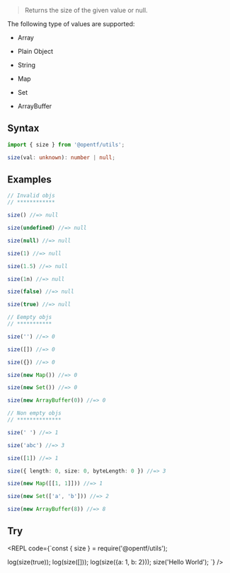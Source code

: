 
> Returns the size of the given value or null.

<Callout type="info">
The following type of values are supported:

- Array

- Plain Object

- String

- Map

- Set

- ArrayBuffer
</Callout>

## Syntax

```ts
import { size } from '@opentf/utils';

size(val: unknown): number | null;
```

## Examples

```ts
// Invalid objs
// ************

size() //=> null

size(undefined) //=> null

size(null) //=> null

size(1) //=> null

size(1.5) //=> null

size(1n) //=> null

size(false) //=> null

size(true) //=> null

// Eempty objs
// ***********

size('') //=> 0

size([]) //=> 0

size({}) //=> 0

size(new Map()) //=> 0

size(new Set()) //=> 0

size(new ArrayBuffer(0)) //=> 0

// Non empty objs
// **************

size(' ') //=> 1

size('abc') //=> 3

size([1]) //=> 1

size({ length: 0, size: 0, byteLength: 0 }) //=> 3

size(new Map([[1, 1]])) //=> 1

size(new Set(['a', 'b'])) //=> 2

size(new ArrayBuffer(8)) //=> 8
```

## Try

<REPL code={`const { size } = require('@opentf/utils');

log(size(true));
log(size([]));
log(size({a: 1, b: 2}));
size('Hello World');
`} />
